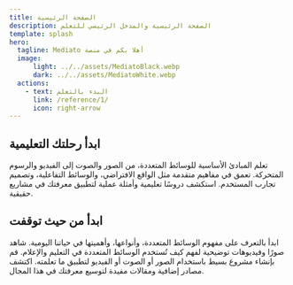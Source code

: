 ```yaml
---
title: الصفحة الرئيسية
description: الصفحة الرئيسية والمدخل الرئيسي للتعلم
template: splash
hero:
  tagline: Mediato أهلا بكم في منصة 
  image:
      light: ../../assets/MediatoBlack.webp
      dark: ../../assets/MediatoWhite.webp
  actions:
    - text: البدء بالتعلم
      link: /reference/1/
      icon: right-arrow
---
```



## ابدأ رحلتك التعليمية

<CardGrid>
	<Card title="أساسيات الوسائط المتعددة" icon="book">
		تعلم المبادئ الأساسية للوسائط المتعددة، من الصور والصوت إلى الفيديو والرسوم المتحركة.
	</Card>
	<Card title="مواضيع متقدمة" icon="rocket">
		تعمق في مفاهيم متقدمة مثل الواقع الافتراضي، والوسائط التفاعلية، وتصميم تجارب المستخدم.
	</Card>
	<Card title="أدلة وتطبيقات" icon="open-book">
		استكشف دروسًا تعليمية وأمثلة عملية لتطبيق معرفتك في مشاريع حقيقية.
	</Card>
</CardGrid>


## ابدأ من حيث توقفت

<CourseProgress />

<CardGrid stagger>
    <Card title="ما هو الوسائط المتعددة؟" icon="pencil">
        ابدأ بالتعرف على مفهوم الوسائط المتعددة، وأنواعها، وأهميتها في حياتنا اليومية.
    </Card>
    <Card title="استعرض الأمثلة" icon="add-document">
        شاهد صورًا وفيديوهات توضيحية لفهم كيف تُستخدم الوسائط المتعددة في التعليم والإعلام.
    </Card>
    <Card title="جرب بنفسك" icon="setting">
        قم بإنشاء مشروع بسيط باستخدام الصور أو الصوت أو الفيديو لتطبيق ما تعلمته.
    </Card>
    <Card title="اقرأ المزيد" icon="open-book">
        اكتشف مصادر إضافية ومقالات مفيدة لتوسيع معرفتك في هذا المجال.
    </Card>
</CardGrid>

